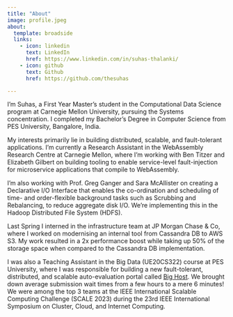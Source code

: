 ```yaml
---
title: "About"
image: profile.jpeg
about:
  template: broadside
  links:
    - icon: linkedin
      text: LinkedIn
      href: https://www.linkedin.com/in/suhas-thalanki/
    - icon: github
      text: Github
      href: https://github.com/thesuhas

---
```


I'm Suhas, a First Year Master's student in the Computational Data Science program at Carnegie Mellon University, pursuing the Systems concentration. I completed my Bachelor's Degree in Computer Science from PES University, Bangalore, India.

My interests primarily lie in building distributed, scalable, and fault-tolerant applications. I'm currently a Research Assistant in the WebAssembly Research Centre at Carnegie Mellon, where I'm working with Ben Titzer and Elizabeth Gilbert on building tooling to enable service-level fault-injection for microservice applications that compile to WebAssembly. 

I'm also working with Prof. Greg Ganger and Sara McAllister on creating a Declarative I/O Interface that enables the co-ordination and scheduling of time- and order-flexible background tasks such as Scrubbing and Rebalancing, to reduce aggregate disk I/O. We're implementing this in the Hadoop Distributed File System (HDFS).

Last Spring I interned in the infrastructure team at JP Morgan Chase & Co, where I worked on modernising an internal tool from Cassandra DB to AWS S3. My work resulted in a 2x performance boost while taking up 50% of the storage space when compared to the Cassandra DB implementation.

I was also a Teaching Assistant in the Big Data (UE20CS322) course at PES University, where I was responsible for building a new fault-tolerant, distributed, and scalable auto-evaluation portal called [Big Host](https://ieeexplore.ieee.org/abstract/document/10181229?casa_token=VpY2WnTOcvoAAAAA:G_iHimpAJQ4Vob51z7nuhDe2QnDItKkNIL1ItVI3Dvh7mJz3C4rVCiZoIZ1qyQuNem1r_hTJ6). We brought down average submission wait times from a few hours to a mere 6 minutes! We were among the top 3 teams at the IEEE International Scalable Computing Challenge (SCALE 2023) during the 23rd IEEE International Symposium on Cluster, Cloud, and Internet Computing.